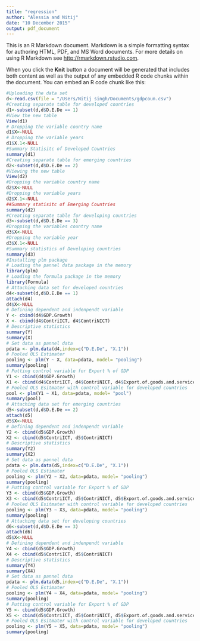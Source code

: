 ```yaml
---
title: "regression"
author: "Alessia and Nitij"
date: "10 December 2015"
output: pdf_document
---
```


This is an R Markdown document. Markdown is a simple formatting syntax for authoring HTML, PDF, and MS Word documents. For more details on using R Markdown see <http://rmarkdown.rstudio.com>.

When you click the **Knit** button a document will be generated that includes both content as well as the output of any embedded R code chunks within the document. You can embed an R code chunk like this:

```r
#Uploading the data set
d<-read.csv(file = "/Users/Nitij singh/Documents/gdpcoun.csv")
#Creating separate table for developed countries
d1<-subset(d,d$D.E.De == 1)
#View the new table
View(d1)
# Dropping the variable country name
d1$X<-NULL
# Dropping the variable years
d1$X.1<-NULL
#Summary Statisitc of Developed Countries
summary(d1)
#Creating separate table for emerging countries
d2<-subset(d,d$D.E.De == 2)
#Viewing the new table
View(d2)
#Dropping the variable country name
d2$X<-NULL
#Dropping the variable years
d2$X.1<-NULL
##Summary statisitc of Emerging Countries
summary(d2)
#Creating separate table for developing countries
d3<-subset(d,d$D.E.De == 3)
#Dropping the variables country name
d3$X<-NULL
#Dropping the variable year
d3$X.1<-NULL
#Summary statistics of Developing countries 
summary(d3)
#Installing plm package 
# Loading the pannel data package in the memory
library(plm)
# Loading the formula package in the memory 
library(Formula)
# Attaching data set for developed countries
d4<-subset(d,d$D.E.De == 1)
attach(d4)
d4$X<-NULL
# Defining dependent and indenpendt variable
Y <- cbind(d4$GDP.Growth)
X <- cbind(d4$ContriICT, d4$ContriNICT)
# Descriptive statistics
summary(Y)
summary(X)
# Set data as pannel data
pdata <- plm.data(d4,index=c("D.E.De", "X.1"))
# Pooled OLS Estimater 
pooling <- plm(Y ~ X, data=pdata, model= "pooling")
summary(pooling)
# Putting control variable for Export % of GDP
Y1 <- cbind(d4$GDP.Growth)
X1 <- cbind(d4$ContriICT, d4$ContriNICT, d4$Export.of.goods.and.services....of.GDP.)
# Pooled OLS Esitmater with control variable for developed countries 
pool <- plm(Y1 ~ X1, data=pdata, model= "pool")
summary(pool)
# Attaching data set for emerging countries
d5<-subset(d,d$D.E.De == 2)
attach(d5)
d5$X<-NULL
# Defining dependent and indenpendt variable
Y2 <- cbind(d5$GDP.Growth)
X2 <- cbind(d5$ContriICT, d5$ContriNICT)
# Descriptive statistics
summary(Y2)
summary(X2)
# Set data as pannel data
pdata <- plm.data(d5,index=c("D.E.De", "X.1"))
# Pooled OLS Estimater 
pooling <- plm(Y2 ~ X2, data=pdata, model= "pooling")
summary(pooling)
# Putting control variable for Export % of GDP
Y3 <- cbind(d5$GDP.Growth)
X3 <- cbind(d5$ContriICT, d5$ContriNICT, d5$Export.of.goods.and.services....of.GDP.)
# Pooled OLS Esitmater with control variable for developed countries 
pooling <- plm(Y3 ~ X3, data=pdata, model= "pooling")
summary(pooling)
# Attaching data set for developing countries
d6<-subset(d,d$D.E.De == 3)
attach(d6)
d5$X<-NULL
# Defining dependent and indenpendt variable
Y4 <- cbind(d5$GDP.Growth)
X4 <- cbind(d5$ContriICT, d5$ContriNICT)
# Descriptive statistics
summary(Y4)
summary(X4)
# Set data as pannel data
pdata <- plm.data(d5,index=c("D.E.De", "X.1"))
# Pooled OLS Estimater 
pooling <- plm(Y4 ~ X4, data=pdata, model= "pooling")
summary(pooling)
# Putting control variable for Export % of GDP
Y5 <- cbind(d5$GDP.Growth)
X5 <- cbind(d5$ContriICT, d5$ContriNICT, d5$Export.of.goods.and.services....of.GDP.)
# Pooled OLS Esitmater with control variable for developed countries 
pooling <- plm(Y5 ~ X5, data=pdata, model= "pooling")
summary(pooling)

```


